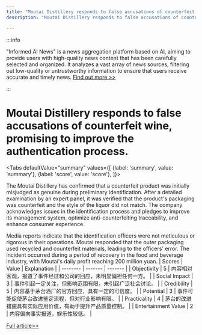 ```yaml
---
title: "Moutai Distillery responds to false accusations of counterfeit wine, promising to improve the authentication process."
description: "Moutai Distillery responds to false accusations of counterfeit wine, promising to improve the authentication process."

---
```



:::info

"Informed AI News" is a news aggregation platform based on AI, aiming to provide users with high-quality news content that has been carefully selected and organized. It analyzes a vast array of news sources, filtering out low-quality or untrustworthy information to ensure that users receive accurate and timely news.  [Find out more >>](/)

:::

# Moutai Distillery responds to false accusations of counterfeit wine, promising to improve the authentication process.


<Tabs
	defaultValue="summary"
	values={[
	{label: 'summary', value: 'summary'},
	{label: 'score', value: 'score'},
]}>
<TabItem value="summary">


The Moutai Distillery has confirmed that a counterfeit product was initially misjudged as genuine during preliminary identification. After a detailed examination by an expert panel, it was verified that the product's packaging was counterfeit and the style of the liquor did not match. The company acknowledges issues in the identification process and pledges to improve its management system, optimize anti-counterfeiting traceability, and enhance consumer experience.

Media reports indicate that the identification officers were not meticulous or rigorous in their operations. Moutai responded that the outer packaging used recycled and counterfeit materials, leading to the officers' error. The incident occurred during a period of recovery in the food and beverage industry, with Moutai's daily profit reaching 200 million yuan.
</TabItem>
<TabItem value="score">
	| Scores     | Value   | Explanation |
	| -------- | ------- | ------- |
	| Objectivity  | 5    | 内容相对客观，报道了事件经过和公司的回应，未明显偏袒任何一方。    |
	| Social Impact | 3     | 事件引起一定关注，但影响范围有限，未引起广泛社会讨论。    |
	| Credibility    | 5    | 内容基于茅台酒厂的官方回应，具有一定的可信度。    |
	| Potential    | 3    | 事件可能促使茅台改进鉴定流程，但对行业影响有限。    |
	| Practicality    | 4    | 茅台的改进措施具有实际应用价值，有助于提升产品质量控制。    |
	| Entertainment Value    | 2    | 内容偏向事实报道，娱乐性较低。    |
</TabItem>
</Tabs>

[Full article>>](https://readhub.cn/topic/8adHB39uyfL)
